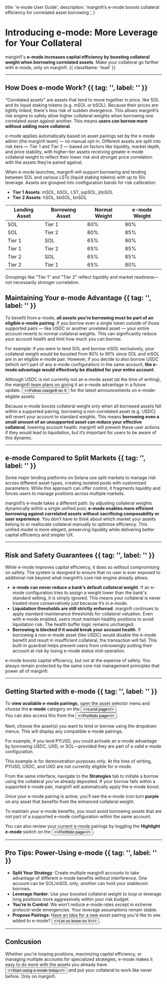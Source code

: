 

  title: 'e-mode User Guide',
  description: 'marginfi’s e-mode boosts collateral efficiency for correlated asset borrowing.',
}

# Introducing e-mode: More Leverage for Your Collateral

<ImageComponent
  src={CoverPhoto}
  alt="e-mode photo"
/>

marginfi's **e-mode increases capital efficiency by boosting collateral weight when borrowing correlated assets**. Make your collateral go farther with e-mode, only on marginfi. {{ className: 'lead' }}

---

## How Does e-mode Work? {{ tag: '', label: '' }}

"Correlated assets" are assets that tend to move together in price, like SOL and its liquid staking tokens (e.g. mSOL or bSOL). Because their prices are tightly linked, there's less risk of sudden divergence. This allows marginfi’s risk engine to safely allow higher collateral weights when borrowing one correlated asset against another. This means **users can borrow more without adding more collateral**.

e-mode applies automatically based on asset pairings set by the e-mode admin (the marginfi team) — no manual opt-in. Different assets are split into risk tiers — Tier 1 and Tier 2 — based on factors like liquidity, market depth, and price stability, with higher-tier assets receiving greater e-mode collateral weight to reflect their lower risk and stronger price correlation with the assets they’re paired against.

When e-mode launches, marginfi will support borrowing and lending between SOL and various LSTs (liquid staking tokens) with up to 10x leverage. Assets are grouped into configuration bands for risk calibration:

* **Tier 1 Assets**: mSOL, bSOL, LST, jupSOL, jitoSOL
* **Tier 2 Assets**: hSOL, bbSOL, bnSOL

| **Lending Asset** | **Borrowing Asset**  | **Normal Weight** | **e-mode Weight** |
|-------------------|----------------------|-------------------|-------------------|
| SOL               | Tier 1               | 80%              | 90%                |
| SOL               | Tier 2               | 80%              | 85%                |
| Tier 1            | SOL                  | 65%              | 90%                |
| Tier 1            | Tier 2               | 65%              | 85%                |
| Tier 2            | SOL                  | 65%              | 85%                |
| Tier 2            | Tier 1               | 65%              | 80%                |

<Note>
Groupings like "Tier 1" and "Tier 2" reflect liquidity and market readiness—not necessarily stronger correlation.
</Note>

## Maintaining Your e-mode Advantage {{ tag: '', label: '' }}

To benefit from e-mode, **all assets you’re borrowing must be part of an eligible e-mode pairing**. If you borrow even a single token outside of those supported pairs — like USDC or another unrelated asset — your entire account reverts to normal collateral weights. This can significantly reduce your account health and limit how much you can borrow.

For example: if you were to lend SOL and borrow mSOL exclusively, your collateral weight would be boosted from 80% to 90% since SOL and mSOL are in an eligible e-mode pair. However, if you decide to also borrow USDC (which isn’t part of any e-mode configuration) in the same account, **the e-mode advantage would effectively be disabled for your entire account**.

<Note>
Although USDC is not currently not an e-mode asset (at the time of writing), the marginfi team plans on giving it an e-mode advantage in a future update. <Button href="https://x.com/marginfi" variant="text"><>Follow marginfi on X</></Button> for the latest announcements on e-mode-eligible assets.
</Note>

Because e-mode boosts collateral weight only when all borrowed assets fall within a supported pairing, borrowing a non-correlated asset (e.g. USDC) will revert your account to standard weights. This means **borrowing even a small amount of an unsupported asset can reduce your effective collateral**, lowering account health. marginfi will prevent these user actions if they would lead to liquidation, but it’s important for users to be aware of this dynamic.

---

## e-mode Compared to Split Markets {{ tag: '', label: '' }}

Some major lending platforms on Solana use split markets to manage risk across different asset types, creating isolated pools with customized parameters. While this approach can offer control, it fragments liquidity and forces users to manage positions across multiple markets. 

marginfi’s e-mode takes a different path: by adjusting collateral weights dynamically within a single unified pool, **e-mode enables more efficient borrowing against correlated assets without sacrificing composability or user experience**. You don’t have to think about which market your assets belong to or reallocate collateral manually to optimize efficiency. This unified model is more elegant, preserving liquidity while delivering better capital efficiency and simpler UX.

---

## Risk and Safety Guarantees {{ tag: '', label: '' }}

While e-mode improves capital efficiency, it does so without compromising on safety. The system is designed to ensure that no user is ever exposed to additional risk beyond what marginfi’s core risk engine already allows.

* **e-mode can never reduce a bank’s default collateral weight**. If an e-mode configuration tries to assign a weight lower than the bank's standard setting, it is simply ignored. This means your collateral is never treated more conservatively just because it’s in e-mode.
* **Liquidation thresholds are still strictly enforced.** marginfi continues to apply standard maintenance thresholds for collateral valuation. Even with e-mode enabled, users must maintain healthy positions to avoid liquidation risk. The health buffer logic remains unchanged.
* **Borrowing is blocked if it would break your account health**. If borrowing a non-e-mode asset (like USDC) would disable the e-mode benefit and result in insufficient collateral, the transaction will fail. This built-in guardrail helps prevent users from unknowingly putting their account at risk by losing e-mode status mid-operation.

e-mode boosts capital efficiency, but not at the expense of safety. You always remain protected by the same core risk management principles that power all of marginfi.

---

## Getting Started with e-mode {{ tag: '', label: '' }}

To **view available e-mode pairings**, open the asset selector menu and choose the **e-mode** category on the <Button href="https://app.marginfi.com" variant="text"><>Lend page</></Button>.  
You can also access this from the <Button href="https://app.marginfi.com/Portfolio" variant="text"><>Portfolio page</></Button>.

<ImageComponent
  src={Step1}
  alt="Selecting e-mode assets"
/>

Next, choose the asset(s) you want to lend or borrow using the dropdown menus. This will display any compatible e-mode pairings.

For example, if you lend PYUSD, you could activate an e-mode advantage by borrowing USDC, UXD, or SOL—provided they are part of a valid e-mode configuration.

<Note>
This example is for demonstration purposes only. At the time of writing, PYUSD, USDC, and UXD are not currently eligible for e-mode.
</Note>

<ImageComponent
  src={Step2}
  alt="Choosing e-mode assets"
/>

From the same interface, navigate to the **Strategies** tab to initiate a borrow using the collateral you've already deposited. If your borrow falls within a supported e-mode pair, marginfi will automatically apply the e-mode boost.

<ImageComponent
  src={Step3}
  alt="Executing strategy in e-mode"
/>

Once your e-mode pairing is active, you’ll see the e-mode icon turn **purple** on any asset that benefits from the enhanced collateral weight.

<Note>
To maintain your e-mode benefits, you must avoid borrowing assets that are not part of a supported e-mode configuration within the same account.
</Note>

<ImageComponent
  src={Step4}
  alt="Active e-mode pairing indicator"
/>

You can also review your current e-mode pairings by toggling the **Highlight e-mode** switch on the <Button href="https://app.marginfi.com/Portfolio" variant="text"><>Portfolio page</></Button>.

<ImageComponent
  src={Step5}
  alt="Highlighting active e-mode pairs"
/>


---

## Pro Tips: Power-Using e-mode {{ tag: '', label: '' }}

* **Split Your Strategy**: Create multiple marginfi accounts to take advantage of different e-mode benefits without interference. One account can be SOL/mSOL only; another can hold your stablecoin borrows.
* **Leverage Harder**: Use your boosted collateral weight to loop or leverage long positions more aggressively within your risk budget.
* **You’re in Control**: We won’t reduce e-mode rates except in extreme protocol-wide emergencies. Your leverage assumptions remain stable.
* **Propose Pairings**: Have an idea for a new asset pairing you'd like to see added to e-mode? <Button href="https://x.com/marginfi" variant="text"><>Let us know on X</></Button>.

---

## Conlcusion

Whether you're looping positions, maximizing capital efficiency, or managing multiple accounts for specialized strategies, e-mode makes it easy to do more with the assets you already have. <Button href="https://app.marginfi.com" variant="text"><>Start using e-mode today</></Button> and put your collateral to work like never before. Only on marginfi.